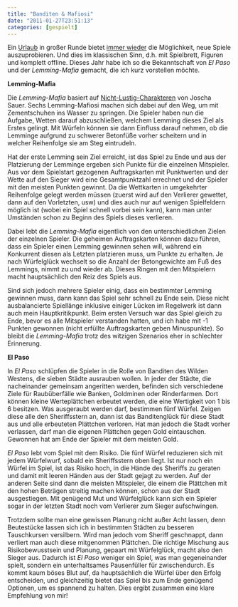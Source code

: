 ```yaml
---
title: "Banditen & Mafiosi"
date: "2011-01-27T23:51:13"
categories: [gespielt]
---
```


Ein [Urlaub](/blog/2011/01/22/winterimpressionen-2011/) in großer Runde bietet [immer wieder](/blog/2009/01/13/karten-auf-den-tisch/) die Möglichkeit, neue Spiele auszuprobieren. Und dies im klassischen Sinn, d.h. mit Spielbrett, Figuren und komplett offline. Dieses Jahr habe ich so die Bekanntschaft von *El Paso* und der *Lemming-Mafia* gemacht, die ich kurz vorstellen möchte.

**Lemming-Mafia**

Die *Lemming-Mafia* basiert auf [Nicht-Lustig-Charakteren](http://www.nichtlustig.de/wp-content/uploads/lemmingmafiacartoon.jpg) von Joscha Sauer. Sechs Lemming-Mafiosi machen sich dabei auf den Weg, um mit Zementschuhen ins Wasser zu springen. Die Spieler haben nun die Aufgabe, Wetten darauf abzuschließen, welchem Lemming dieses Ziel als Erstes gelingt. Mit Würfeln können sie dann Einfluss darauf nehmen, ob die Lemminge aufgrund zu schwerer Betonfüße vorher scheitern und in welcher Reihenfolge sie am Steg eintrudeln.

Hat der erste Lemming sein Ziel erreicht, ist das Spiel zu Ende und aus der Platzierung der Lemminge ergeben sich Punkte für die einzelnen Mitspieler. Aus vor dem Spielstart gezogenen Auftragskarten mit Punktwerten und der Wette auf den Sieger wird eine Gesamtpunktzahl errechnet und der Spieler mit den meisten Punkten gewinnt. Da die Wettkarten in umgekehrter Reihenfolge gelegt werden müssen (zuerst wird auf den Verlierer gewettet, dann auf den Vorletzten, usw) und dies auch nur auf wenigen Spielfeldern möglich ist (wobei ein Spiel schnell vorbei sein kann), kann man unter Umständen schon zu Beginn des Spiels dieses verlieren.

Dabei lebt die *Lemming-Mafia* eigentlich von den unterschiedlichen Zielen der einzelnen Spieler. Die geheimen Auftragskarten können dazu führen, dass ein Spieler einen Lemming gewinnen sehen will, während ein Konkurrent diesen als Letzten platzieren muss, um Punkte zu erhalten. Je nach Würfelglück wechselt so die Anzahl der Betongewichte am Fuß des Lemmings, nimmt zu und wieder ab. Dieses Ringen mit den Mitspielern macht hauptsächlich den Reiz des Spiels aus.

Sind sich jedoch mehrere Spieler einig, dass ein bestimmter Lemming gewinnen muss, dann kann das Spiel sehr schnell zu Ende sein. Diese nicht ausbalancierte Spiellänge inklusive einiger Lücken im Regelwerk ist dann auch mein Hauptkritikpunkt. Beim ersten Versuch war das Spiel gleich zu Ende, bevor es alle Mitspieler verstanden hatten, und ich habe mit -1 Punkten gewonnen (nicht erfüllte Auftragskarten geben Minuspunkte). So bleibt die *Lemming-Mafia* trotz des witzigen Szenarios eher in schlechter Erinnerung.

**El Paso**

In *El Paso* schlüpfen die Spieler in die Rolle von Banditen des Wilden Westens, die sieben Städte ausrauben wollen. In jeder der Städte, die nacheinander gemeinsam angeritten werden, befinden sich verschiedene Ziele für Raubüberfälle wie Banken, Goldminen oder Rinderfarmen. Dort können kleine Werteplättchen erbeutet werden, die eine Wertigkeit von 1 bis 6 besitzen. Was ausgeraubt werden darf, bestimmen fünf Würfel. Zeigen diese alle den Sheriffsstern an, dann ist das Banditenglück für diese Stadt aus und alle erbeuteten Plättchen verloren. Hat man jedoch die Stadt vorher verlassen, darf man die eigenen Plättchen gegen Gold eintauschen. Gewonnen hat am Ende der Spieler mit dem meisten Gold.

*El Paso* lebt vom Spiel mit dem Risiko. Die fünf Würfel reduzieren sich mit jedem Würfelwurf, sobald ein Sheriffsstern oben liegt. Ist nur noch ein Würfel im Spiel, ist das Risiko hoch, in die Hände des Sheriffs zu geraten und damit mit leeren Händen aus der Stadt gejagt zu werden. Auf der anderen Seite sind dann die meisten Mitspieler, die einem die Plättchen mit den hohen Beträgen streitig machen können, schon aus der Stadt ausgestiegen. Mit genügend Mut und Würfelglück kann sich ein Spieler sogar in der letzten Stadt noch vom Verlierer zum Sieger aufschwingen.

Trotzdem sollte man eine gewissen Planung nicht außer Acht lassen, denn Beutestücke lassen sich ich in bestimmten Städten zu besseren Tauschkursen versilbern. Wird man jedoch vom Sheriff geschnappt, dann verliert man auch diese mitgenommen Plättchen. Die richtige Mischung aus Risikobewusstsein und Planung, gepaart mit Würfelglück, macht also den Sieger aus. Dadurch ist *El Paso* weniger ein Spiel, was man gegeneinander spielt, sondern ein unterhaltsames Pausenfüller für zwischendurch. Es kommt kaum böses Blut auf, da hauptsächlich die Würfel über den Erfolg entscheiden, und gleichzeitig bietet das Spiel bis zum Ende genügend Optionen, um es spannend zu halten. Dies ergibt zusammen eine klare Empfehlung von mir!
